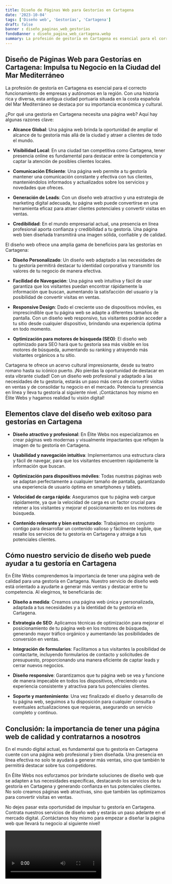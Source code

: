 ```yaml
---
title: Diseño de Páginas Web para Gestorías en Cartagena
date: '2023-10-04'
tags: ['Diseño web', 'Gestorías', 'Cartagena']
draft: false
banner : diseño_paginas_web_gestorías
fondoBanner : diseño_pagina_web_cartagena.webp
summary: La profesión de gestoría en Cartagena es esencial para el correcto funcionamiento de empresas y autónomos en la región. Con una historia rica y diversa, esta antigua ciudad portuaria situada en la costa española del Mar Mediterráneo se destaca por su importancia económica y cultural.  
---
```


## Diseño de Páginas Web para Gestorías en Cartagena:  Impulsa tu Negocio en la Ciudad del Mar Mediterráneo 

La profesión de gestoría en Cartagena es esencial para el correcto funcionamiento de empresas y autónomos en la región. Con una historia rica y diversa, esta antigua ciudad portuaria situada en la costa española del Mar Mediterráneo se destaca por su importancia económica y cultural.  

¿Por qué una gestoría en Cartagena necesita una página web? Aquí hay algunas razones clave:

- **Alcance Global**: Una página web brinda la oportunidad de ampliar el alcance de tu gestoría más allá de la ciudad y atraer a clientes de todo el mundo. 

- **Visibilidad Local**: En una ciudad tan competitiva como Cartagena, tener presencia online es fundamental para destacar entre la competencia y captar la atención de posibles clientes locales. 

- **Comunicación Eficiente**: Una página web permite a tu gestoría mantener una comunicación constante y efectiva con tus clientes, manteniéndolos informados y actualizados sobre los servicios y novedades que ofreces. 

- **Generación de Leads**: Con un diseño web atractivo y una estrategia de marketing digital adecuada, tu página web puede convertirse en una herramienta eficaz para atraer clientes potenciales y convertir visitas en ventas. 

- **Credibilidad**: En el mundo empresarial actual, una presencia en línea profesional aporta confianza y credibilidad a tu gestoría. Una página web bien diseñada transmitirá una imagen sólida, confiable y de calidad. 

El diseño web ofrece una amplia gama de beneficios para las gestorías en Cartagena:

- **Diseño Personalizado**: Un diseño web adaptado a las necesidades de tu gestoría permitirá destacar tu identidad corporativa y transmitir los valores de tu negocio de manera efectiva. 

- **Facilidad de Navegación**: Una página web intuitiva y fácil de usar garantiza que los visitantes puedan encontrar rápidamente la información que buscan, aumentando la satisfacción del usuario y la posibilidad de convertir visitas en ventas. 

- **Responsive Design**: Dado el creciente uso de dispositivos móviles, es imprescindible que tu página web se adapte a diferentes tamaños de pantalla. Con un diseño web responsivo, tus visitantes podrán acceder a tu sitio desde cualquier dispositivo, brindando una experiencia óptima en todo momento.

- **Optimización para motores de búsqueda (SEO)**: El diseño web optimizado para SEO hará que tu gestoría sea más visible en los motores de búsqueda, aumentando su ranking y atrayendo más visitantes orgánicos a tu sitio. 

Cartagena te ofrece un acervo cultural impresionante, desde su teatro romano hasta su icónico puerto. ¡No pierdas la oportunidad de destacar en esta vibrante ciudad! Con un diseño web profesional y adaptado a las necesidades de tu gestoría, estarás un paso más cerca de convertir visitas en ventas y de consolidar tu negocio en el mercado. Potencia tu presencia en línea y lleva tu gestoría al siguiente nivel. ¡Contáctanos hoy mismo en Élite Webs y hagamos realidad tu visión digital!

<GifSeo />

<Cta />

## Elementos clave del diseño web exitoso para gestorías en Cartagena

- **Diseño atractivo y profesional**: En Élite Webs nos especializamos en crear páginas web modernas y visualmente impactantes que reflejen la imagen de tu gestoría en Cartagena.

- **Usabilidad y navegación intuitiva**: Implementamos una estructura clara y fácil de navegar, para que los visitantes encuentren rápidamente la información que buscan.

- **Optimización para dispositivos móviles**: Todas nuestras páginas web se adaptan perfectamente a cualquier tamaño de pantalla, garantizando una experiencia de usuario óptima en smartphones y tablets.

- **Velocidad de carga rápida**: Aseguramos que tu página web cargue rápidamente, ya que la velocidad de carga es un factor crucial para retener a los visitantes y mejorar el posicionamiento en los motores de búsqueda.

- **Contenido relevante y bien estructurado**: Trabajamos en conjunto contigo para desarrollar un contenido valioso y fácilmente legible, que resalte los servicios de tu gestoría en Cartagena y atraiga a tus potenciales clientes.

## Cómo nuestro servicio de diseño web puede ayudar a tu gestoría en Cartagena

En Élite Webs comprendemos la importancia de tener una página web de calidad para una gestoría en Cartagena. Nuestro servicio de diseño web está orientado a ayudarte a generar más ventas y destacar entre tu competencia. Al elegirnos, te beneficiarás de:

- **Diseño a medida**: Creamos una página web única y personalizada, adaptada a tus necesidades y a la identidad de tu gestoría en Cartagena.

- **Estrategia de SEO**: Aplicamos técnicas de optimización para mejorar el posicionamiento de tu página web en los motores de búsqueda, generando mayor tráfico orgánico y aumentando las posibilidades de conversión en ventas.

- **Integración de formularios**: Facilitamos a tus visitantes la posibilidad de contactarte, incluyendo formularios de contacto y solicitudes de presupuesto, proporcionando una manera eficiente de captar leads y cerrar nuevos negocios.

- **Diseño responsive**: Garantizamos que tu página web se vea y funcione de manera impecable en todos los dispositivos, ofreciendo una experiencia consistente y atractiva para tus potenciales clientes.

- **Soporte y mantenimiento**: Una vez finalizado el diseño y desarrollo de tu página web, seguimos a tu disposición para cualquier consulta o eventuales actualizaciones que requieras, asegurando un servicio completo y continuo.

## Conclusión: la importancia de tener una página web de calidad y contratarnos a nosotros

En el mundo digital actual, es fundamental que tu gestoría en Cartagena cuente con una página web profesional y bien diseñada. Una presencia en línea efectiva no solo te ayudará a generar más ventas, sino que también te permitirá destacar sobre tus competidores.

En Élite Webs nos esforzamos por brindarte soluciones de diseño web que se adapten a tus necesidades específicas, destacando los servicios de tu gestoría en Cartagena y generando confianza en tus potenciales clientes. No solo creamos páginas web atractivas, sino que también las optimizamos para convertir visitas en ventas.

No dejes pasar esta oportunidad de impulsar tu gestoría en Cartagena. Contrata nuestros servicios de diseño web y estarás un paso adelante en el mercado digital. ¡Contáctanos hoy mismo para empezar a diseñar la página web que llevará tu negocio al siguiente nivel!

<Video />

<CtaBot job='Gestorías' city='Cartagena'/>

<Gmaps query='Cartagena+españa+maps' />